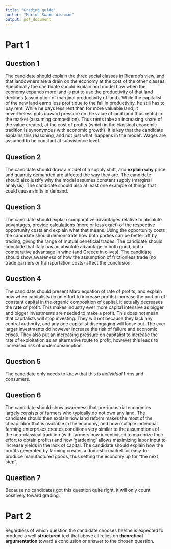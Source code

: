 ```yaml
---
title: "Grading guide"
author: "Marius Swane Wishman"
output: pdf_document
---
```


Part 1
======

Question 1
----------

The candidate should explain the three social classes in Ricardo's view, and
that landowners are a drain on the economy at the cost of the other classes.
Specifically the candidate should explain and model how when the economy expands
more land is put to use the productivity of that land declines (assumption of
marginal productivity of land). While the capitalist of the new land earns less
profit due to the fall in productivity, he still has to pay rent. While he pays
less rent than for more valuable land, it nevertheless puts upward pressure on
the value of land (and thus rents) in the market (assuming competition). Thus
rents take an increasing share of the value created, at the cost of profits
(which in the classical economic tradition is synonymous with economic growth).
It is key that the candidate explains this reasoning, and not just what 'happens
in the model'. Wages are assumed to be constant at subsistence level.

Question 2
----------

The candidate should draw a model of a supply shift, and **explain why** price
and quantity demanded are affected the way they are. The candidate should also
justify why the model assumes constant supply (marginal analysis). The candidate
should also at least one example of things that could cause shifts in demand.

Question 3
----------

The candidate should explain comparative advantages relative to absolute
advantages, provide calculations (more or less exact) of the respective
opportunity costs and explain what that means. Using the opportunity costs the
candidate should demonstrate how both parties can be better off by trading,
giving the range of mutual beneficial trades. The candidate should conclude that
Italy has an absolute advantage in both good, but a comparative advantage in
wine (and Greece in olives). The candidate should show awareness of how the
assumption of frictionless trade (no trade barriers or transportation costs)
affect the conclusion.

Question 4
----------

The candidate should present Marx equation of rate of profits, and explain how
when capitalists (in an effort to increase profits) increase the portion of
constant capital in the organic composition of capital, it actually decreases
the **rate** of profit. This makes industry ever more capital intensive as
bigger and bigger investments are needed to make a profit. This does not mean
that capitalists will stop investing. They will not because they lack any
central authority, and any one capitalist disengaging will loose out. The ever
larger investments do however increase the risk of failure and economic crises.
They also put an increasing pressure on capitalist to increase the rate of
exploitation as an alternative route to profit, however this leads to increased
risk of underconsumption.

Question 5
----------

The candidate only needs to know that this is *individual* firms and consumers.

Question 6
----------

The candidate should show awareness that pre-industrial economies largely
consists of farmers who typically do not own any land. The candidate should then
explain how land reform makes the most of the cheap labor that is available in
the economy, and how multiple individual farming enterprises creates conditions
very similar to the assumptions of the neo-classical tradition (with farmers now
incentivised to maximize their effort to obtain profits) and how 'gardening'
allows maximizing labor input to increase yields in the lack of capital. The
candidate should explain how the profits generated by farming creates a domestic
market for easy-to-produce manufactured goods, thus setting the economy up for
"the next step".

Question 7
----------

Because no candidates got this question quite right, it will only count positively
toward grading.

Part 2
======

Regardless of which question the candidate chooses he/she is expected to produce
a well **structured** text that above all relies on **theoretical
argumentation** toward a conclusion or answer to the chosen question.
